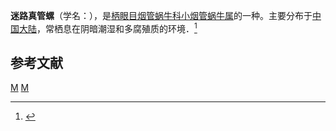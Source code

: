 {{Speciesbox
| taxon = Euphaedusa labyrinthoides
| binomial_authority = (Sykes, 1898)
}}
'''迷路真管螺'''（学名：''{{lang|la|Euphaedusa labyrinthoides}}''），是[[柄眼目|柄眼目]][[烟管蜗牛科|烟管蜗牛科]][[小烟管蜗牛属|小烟管蜗牛属]]的一种。主要分布于[[中国大陆|中国大陆]]，常栖息在阴暗潮湿和多腐殖质的环境．<ref>{{cite web|url=http://shell.sinica.edu.tw/chinese/shellbase_detail.php?science_no=5928|title=国际贝库：迷路真管螺|publisher=台湾贝类资料库|accessdate=2009-08-11}}</ref>

== 参考文献 ==
{{reflist}}
{{taxonbar}}
[[Category:_1898年描述的动物|M]]
[[Category:小烟管蜗牛属|M]]